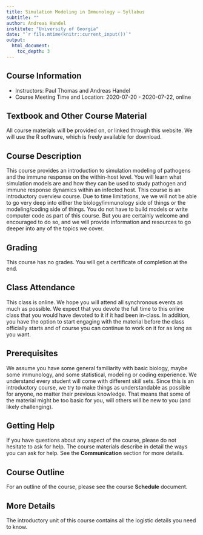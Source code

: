 ```yaml
---
title: Simulation Modeling in Immunology – Syllabus
subtitle: ""
author: Andreas Handel
institute: "University of Georgia"
date: "`r file.mtime(knitr::current_input())`"
output: 
  html_document:
    toc_depth: 3
---
```



## Course Information

* Instructors: Paul Thomas and Andreas Handel
* Course Meeting Time and Location: 2020-07-20 - 2020-07-22, online

## Textbook and Other Course Material

All course materials will be provided on, or linked through this website. We will use the R software, which is freely available for download. 

## Course Description

This course provides an introduction to simulation modeling of pathogens and the immune response on the within-host level. You will learn what simulation models are and how they can be used to study pathogen and immune response dynamics within an infected host. This course is an introductory overview course. Due to time limitations, we we will not be able to go very deep into either the biology/immunology side of things or the modeling/coding side of things. You do not have to build models or write computer code as part of this course. But you are certainly welcome and encouraged to do so, and we will provide information and resources to go deeper into any of the topics we cover.


## Grading

This course has no grades. You will get a certificate of completion at the end.


## Class Attendance

This class is online. We hope you will attend all synchronous events as much as possible. We expect that you devote the full time to this online class that you would have devoted to it if it had been in-class. In addition, you have the option to start engaging with the material before the class officially starts and of course you can continue to work on it for as long as you want. 


## Prerequisites

We assume you have some general familiarity with basic biology, maybe some immunology, and some statistical, modeling or coding experience. We understand every student will come with different skill sets. Since this is an introductory course, we try to make things as understandable as possible for anyone, no matter their previous knowledge. That means that some of the material might be too basic for you, will others will be new to you (and likely challenging). 


## Getting Help

If you have questions about any aspect of the course, please do not hesitate to ask for help. The course materials describe in detail the ways you can ask for help. See the __Communication__ section for more details.


## Course Outline

For an outline of the course, please see the course __Schedule__ document. 

## More Details

The introductory unit of this course contains all the logistic details you need to know.
